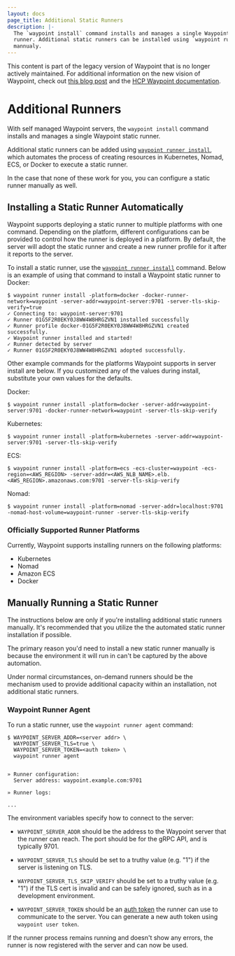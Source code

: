 ```yaml
---
layout: docs
page_title: Additional Static Runners
description: |-
  The `waypoint install` command installs and manages a single Waypoint static
  runner. Additional static runners can be installed using `waypoint runner install` or
  mannualy.
---
```


<Warning>

This content is part of the legacy version of Waypoint that is no longer actively maintained. For additional information on the new vision of Waypoint, check out [this blog post](https://www.hashicorp.com/blog/a-new-vision-for-hcp-waypoint) and the [HCP Waypoint documentation](/hcp/docs/waypoint).

</Warning>

# Additional Runners

With self managed Waypoint servers, the `waypoint install` command installs and
manages a single Waypoint static runner.

Additional static runners can be added using [`waypoint runner install`](/waypoint/commands/runner-install), which automates the process of creating
resources in Kubernetes, Nomad, ECS, or Docker to execute a static runner.

In the case that none of these work for you, you can configure a static runner manually as
well.

## Installing a Static Runner Automatically

Waypoint supports deploying a static runner to multiple platforms with one command.
Depending on the platform, different configurations can be provided to control
how the runner is deployed in a platform. By default, the
server will adopt the static runner and create a new runner profile for it after it
reports to the server.

To install a static runner, use the [`waypoint runner install`](/waypoint/commands/runner-install)
command. Below is an example of using that command to install a Waypoint static runner to
Docker:

```shell-session
$ waypoint runner install -platform=docker -docker-runner-network=waypoint -server-addr=waypoint-server:9701 -server-tls-skip-verify=true
✓ Connecting to: waypoint-server:9701
✓ Runner 01G5F2R0EKY0J8WW4W8HRGZVN1 installed successfully
✓ Runner profile docker-01G5F2R0EKY0J8WW4W8HRGZVN1 created successfully.
✓ Waypoint runner installed and started!
✓ Runner detected by server
✓ Runner 01G5F2R0EKY0J8WW4W8HRGZVN1 adopted successfully.
```

Other example commands for the platforms Waypoint supports in server install are
below. If you customized any of the values during install, substitute your own
values for the defaults.

Docker:

```shell-session
$ waypoint runner install -platform=docker -server-addr=waypoint-server:9701 -docker-runner-network=waypoint -server-tls-skip-verify
```

Kubernetes:

```shell-session
$ waypoint runner install -platform=kubernetes -server-addr=waypoint-server:9701 -server-tls-skip-verify
```

ECS:

```shell-session
$ waypoint runner install -platform=ecs -ecs-cluster=waypoint -ecs-region=<AWS_REGION> -server-addr=<AWS_NLB_NAME>.elb.<AWS_REGION>.amazonaws.com:9701 -server-tls-skip-verify
```

Nomad:

```shell-session
$ waypoint runner install -platform=nomad -server-addr=localhost:9701 -nomad-host-volume=waypoint-runner -server-tls-skip-verify
```

### Officially Supported Runner Platforms

Currently, Waypoint supports installing runners on the following platforms:

- Kubernetes
- Nomad
- Amazon ECS
- Docker

## Manually Running a Static Runner

The instructions below are only if you're installing additional static runners
manually. It's recommended that you utilize the the automated static runner installation if
possible.

The primary reason you'd need to install a new static runner manually is because the
environment it will run in can't be captured by the above automation.

Under normal circumstances, on-demand runners should be the mechanism used to provide
additional capacity within an installation, not additional static runners.

### Waypoint Runner Agent

To run a static runner, use the `waypoint runner agent` command:

```shell-session
$ WAYPOINT_SERVER_ADDR=<server addr> \
  WAYPOINT_SERVER_TLS=true \
  WAYPOINT_SERVER_TOKEN=<auth token> \
  waypoint runner agent


» Runner configuration:
  Server address: waypoint.example.com:9701

» Runner logs:

...
```

The environment variables specify how to connect to the server:

- `WAYPOINT_SERVER_ADDR` should be the address to the Waypoint server
  that the runner can reach. The port should be for the gRPC API, and
  is typically 9701.

- `WAYPOINT_SERVER_TLS` should be set to a truthy value (e.g. "1") if
  the server is listening on TLS.

- `WAYPOINT_SERVER_TLS_SKIP_VERIFY` should be set to a truthy value
  (e.g. "1") if the TLS cert is invalid and can be safely ignored,
  such as in a development environment.

- `WAYPOINT_SERVER_TOKEN` should be an [auth token](/waypoint/docs/server/auth)
  the runner can use to communicate to the server. You can generate a new
  auth token using `waypoint user token`.

If the runner process remains running and doesn't show any errors, the
runner is now registered with the server and can now be used.
